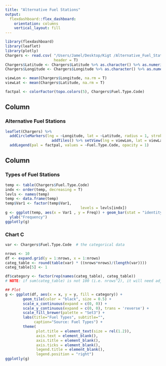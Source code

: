 ```yaml
---
title: "Alternative Fuel Stations"
output: 
  flexdashboard::flex_dashboard:
    orientation: columns
    vertical_layout: fill
---
```


```r
library(flexdashboard)
library(leaflet)
library(plotly)
Chargers <- read.csv( "/Users/Jamel/Desktop/Kigt /Alternative_Fuel_Station_Location.csv",
                      header = T)
Chargers$Latitude <- Chargers$Latitude %>% as.character() %>% as.numeric()
Chargers$Longitude <- Chargers$Longitude %>% as.character() %>% as.numeric()

viewLon <- mean(Chargers$Longitude, na.rm = T)
viewLat <- mean(Chargers$Latitude, na.rm = T)

factpal <- colorFactor(topo.colors(5), Chargers$Fuel.Type.Code)

```

Column {data-width=650}
-----------------------------------------------------------------------

### Alternative Fuel Stations

```r
leaflet(Chargers) %>% 
  addCircleMarkers(lng = ~Longitude, lat = ~Latitude, radius = 1, stroke = F,color = ~factpal(Fuel.Type.Code) )%>% 
                     addTiles() %>% setView(lng = viewLon, lat = viewLat, zoom = 4) %>% 
  addLegend(pal = factpal, values = ~Fuel.Type.Code, opacity = 1)

```

Column {data-width=350}
-----------------------------------------------------------------------

### Types of Fuel Stations

```r
temp <- table(Chargers$Fuel.Type.Code)
indx <- order(temp, decreasing = T)
levls <- names(temp)
temp <- data.frame(temp)
temp$Var1 <- factor(temp$Var1,
                                  levels = levls[indx])
g <- ggplot(temp, aes(x = Var1 , y = Freq)) + geom_bar(stat = "identity") + xlab("Fuel Type") +
  ylab("Frequency")
ggplotly(g)


```

### Chart C

```r
var <- Chargers$Fuel.Type.Code  # the categorical data 

nrows <- 10
df <- expand.grid(y = 1:nrows, x = 1:nrows)
categ_table <- round(table(var) * ((nrows*nrows)/(length(var))))
categ_table[5] <- 1

df$category <- factor(rep(names(categ_table), categ_table))  
# NOTE: if sum(categ_table) is not 100 (i.e. nrows^2), it will need adjustment to make the sum to 100.

## Plot
g <- ggplot(df, aes(x = x, y = y, fill = category)) + 
        geom_tile(color = "black", size = 0.5) +
        scale_x_continuous(expand = c(0, 0)) +
        scale_y_continuous(expand = c(0, 0), trans = 'reverse') +
        scale_fill_brewer(palette = "Set3") +
        labs(title="Fuel Types", subtitle="",
             caption="Source: Fuel Types") + 
        theme(
              plot.title = element_text(size = rel(1.2)),
              axis.text = element_blank(),
              axis.title = element_blank(),
              axis.ticks = element_blank(),
              legend.title = element_blank(),
              legend.position = "right")
ggplotly(g)

```

